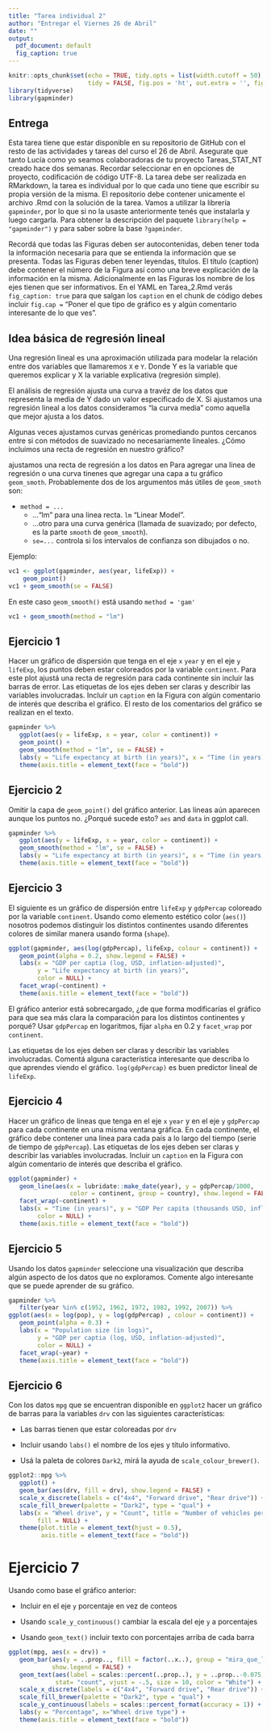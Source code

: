 ```yaml
---
title: "Tarea individual 2"
author: "Entregar el Viernes 26 de Abril"
date: ""
output:
  pdf_document: default
  fig_caption: true
---
```

```r
knitr::opts_chunk$set(echo = TRUE, tidy.opts = list(width.cutoff = 50), 
                      tidy = FALSE, fig.pos = 'ht', out.extra = '', fig.show = "asis")
library(tidyverse)
library(gapminder)
```

## Entrega 

Esta tarea tiene que estar disponible en su repositorio de GitHub con el resto de las actividades y tareas del curso el 26 de Abril. Asegurate que tanto Lucía como yo seamos colaboradoras de tu proyecto Tareas_STAT_NT creado hace dos semanas. Recordar seleccionar en en opciones de proyecto, codificación de código UTF-8. La tarea debe ser realizada en RMarkdown, la tarea es individual por lo que cada uno tiene que escribir su propia versión de la misma. El repositorio debe contener unicamente el archivo .Rmd con la solución de la tarea. Vamos a utilizar la librería `gapminder`, por lo que si no la usaste anteriormente tenés que instalarla y luego cargarla. Para obtener la descripción del paquete `library(help = "gapminder")` y para saber sobre la base `?gapminder`.

Recordá que todas las Figuras deben ser autocontenidas, deben tener toda la información necesaria para que se entienda la información que se presenta. Todas las Figuras deben tener leyendas, títulos. El título (caption) debe contener el número de la Figura así como una breve explicación de la información en la misma. Adicionalmente en las Figuras los nombre de los ejes tienen que ser informativos.  En el YAML en Tarea_2.Rmd verás  `fig_caption: true` para que salgan los `caption` en el chunk de código debes incluir `fig.cap =` "Poner el que tipo de gráfico es y algún comentario interesante de lo que ves".

##  Idea básica de regresión lineal  

Una regresión lineal es una aproximación utilizada para modelar la relación entre dos variables que llamaremos `X` e `Y`. Donde Y es la variable que queremos explicar y X la variable explicativa (regresión simple).

El análisis de regresión ajusta una curva a travéz  de los datos que representa la media de Y dado un valor especificado de X. Si ajustamos una regresión lineal a los datos consideramos "la curva media" como aquella que mejor ajusta a los datos.

Algunas veces ajustamos curvas genéricas promediando puntos cercanos entre si con métodos de suavizado no necesariamente lineales. ¿Cómo incluimos una recta de regresión en nuestro gráfico?

ajustamos una recta de regresión a los datos en Para agregar una linea de regresión o una curva tinenes que agregar una capa a tu gráfico `geom_smoth`. Probablemente dos de los argumentos más útiles de `geom_smoth` son:

- `method = ...`
    * ..."lm" para una linea recta. `lm` "Linear Model".
    * ...otro para una curva genérica (llamada de suavizado; por defecto, es la parte `smooth` de `geom_smooth`).
    * `se=...` controla si los intervalos de confianza son dibujados o no.

Ejemplo:
```r
vc1 <- ggplot(gapminder, aes(year, lifeExp)) +
    geom_point() 
vc1 + geom_smooth(se = FALSE)
```

En este caso  `geom_smooth()` está usando `method = 'gam'`

```r
vc1 + geom_smooth(method = "lm")
```

## Ejercicio 1

Hacer un gráfico de dispersión que tenga en el eje `x` `year` y en el eje `y` `lifeExp`, los puntos deben estar coloreados por la variable `continent`. Para este plot ajustá una recta de regresión para cada continente sin incluir las barras de error. Las etiquetas de los ejes deben ser claras y describir las variables involucradas. Incluir un `caption` en la Figura con algún comentario de interés que describa el gráfico. El resto de los comentarios del gráfico se realizan en el texto.

```r
gapminder %>% 
   ggplot(aes(y = lifeExp, x = year, color = continent)) + 
   geom_point() +
   geom_smooth(method = "lm", se = FALSE) +
   labs(y = "Life expectancy at birth (in years)", x = "Time (in years)", color = NULL) +
   theme(axis.title = element_text(face = "bold"))
```

\newpage

## Ejercicio 2 

Omitir la capa de `geom_point()` del gráfico anterior. Las lineas aún aparecen aunque los puntos no. ¿Porqué sucede esto? `aes` and `data` in ggplot call.

```r
gapminder %>% 
   ggplot(aes(y = lifeExp, x = year, color = continent)) + 
   geom_smooth(method = "lm", se = FALSE) +
   labs(y = "Life expectancy at birth (in years)", x = "Time (in years)", color = NULL) +
   theme(axis.title = element_text(face = "bold"))
```


\fbox{\begin{minipage}{48em}
Bien, ggplot2 trabaja con layers.
\end{minipage}}

\newpage

## Ejercicio 3

El siguiente es un gráfico de dispersión entre `lifeExp` y `gdpPercap`  coloreado por la variable `continent`. Usando como elemento estético color (`aes()`) nosotros podemos distinguir los distintos continentes usando diferentes colores de similar manera usando forma (`shape`).

```r
ggplot(gapminder, aes(log(gdpPercap), lifeExp, colour = continent)) +
   geom_point(alpha = 0.2, show.legend = FALSE) +
   labs(x = "GDP per captia (log, USD, inflation-adjusted)", 
        y = "Life expectancy at birth (in years)",
        color = NULL) +
   facet_wrap(~continent) +
   theme(axis.title = element_text(face = "bold"))
```

El gráfico anterior está sobrecargado, ¿de que forma modificarías el gráfico para que sea más clara la comparación para los distintos continentes y porqué? Usar `gdpPercap` en logaritmos, fijar `alpha` en 0.2 y `facet_wrap` por `continent`.

Las etiquetas de los ejes deben ser claras y describir las variables involucradas. Comentá alguna característica interesante que describa lo que aprendes viendo el gráfico. `log(gdpPercap)` es buen predictor lineal de `lifeExp`.


\fbox{\begin{minipage}{48em}
Bien, el log de gdpPercap es un posible buen predictor.
\end{minipage}}

## Ejercicio 4

Hacer un gráfico de lineas que tenga en el eje `x` `year` y en el eje `y` `gdpPercap` para cada continente en una misma ventana gráfica. En cada continente, el gráfico debe contener una linea para cada país a lo largo del tiempo (serie de tiempo de `gdpPercap`). Las etiquetas de los ejes deben ser claras y describir las variables involucradas. Incluir un `caption` en la Figura con algún comentario de interés que describa el gráfico.

```r
ggplot(gapminder) +
   geom_line(aes(x = lubridate::make_date(year), y = gdpPercap/1000, 
                 color = continent, group = country), show.legend = FALSE) +
   facet_wrap(~continent) +
   labs(x = "Time (in years)", y = "GDP Per capita (thousands USD, inflation-adjusted)", 
        color = NULL) +
   theme(axis.title = element_text(face = "bold"))
```


\fbox{\begin{minipage}{48em}
Bien.
\end{minipage}}

## Ejercicio 5 

Usando los datos `gapminder` seleccione una visualización que describa algún aspecto de los datos que no exploramos. Comente algo interesante que se puede aprender de su gráfico.

```r
gapminder %>% 
   filter(year %in% c(1952, 1962, 1972, 1982, 1992, 2007)) %>% 
ggplot(aes(x = log(pop), y = log(gdpPercap) , colour = continent)) +
   geom_point(alpha = 0.3) +
   labs(x = "Population size (in logs)",
        y = "GDP per captia (log, USD, inflation-adjusted)",
        color = NULL) +
   facet_wrap(~year) +
   theme(axis.title = element_text(face = "bold"))
```


\fbox{\begin{minipage}{48em}
Bien.
\end{minipage}}

\newpage

## Ejercicio 6

Con los datos `mpg` que se encuentran disponible en `ggplot2` hacer un gráfico de barras para la variables `drv` con las siguientes características:

-  Las barras tienen que estar coloreadas por `drv`

- Incluir usando `labs()` el nombre de los ejes y título informativo.

- Usá la paleta de colores  `Dark2`, mirá la ayuda de `scale_colour_brewer()`.

```r
ggplot2::mpg %>% 
   ggplot() +
   geom_bar(aes(drv, fill = drv), show.legend = FALSE) +
   scale_x_discrete(labels = c("4x4", "Forward drive", "Rear drive")) +
   scale_fill_brewer(palette = "Dark2", type = "qual") +
   labs(x = "Wheel drive", y = "Count", title = "Number of vehicles per wheel drive type", 
        fill = NULL) +
   theme(plot.title = element_text(hjust = 0.5),
         axis.title = element_text(face = "bold"))
```

# Ejercicio 7

 Usando como base el gráfico anterior:
 
- Incluir en el eje `y` porcentaje en vez de conteos

- Usando `scale_y_continuous()` cambiar la escala del eje `y` a porcentajes

- Usando `geom_text()` incluir texto con porcentajes arriba de cada barra

```r
ggplot(mpg, aes(x = drv)) +
   geom_bar(aes(y = ..prop.., fill = factor(..x..), group = "mira_que_lindos_grupos"), stat="count", 
            show.legend = FALSE) +
   geom_text(aes(label = scales::percent(..prop..), y = ..prop..-0.075, group = "mira_que_lindos_grupos"),
             stat= "count", vjust = -.5, size = 10, color = "White") +
   scale_x_discrete(labels = c("4x4", "Forward drive", "Rear drive")) +
   scale_fill_brewer(palette = "Dark2", type = "qual") +
   scale_y_continuous(labels = scales::percent_format(accuracy = 1)) + 
   labs(y = "Percentage", x="Wheel drive type") +
   theme(axis.title = element_text(face = "bold"))
```


\fbox{\begin{minipage}{48em}
Muy buen trabajo. 10/10. Sin comentarios adicionales.
\end{minipage}}

